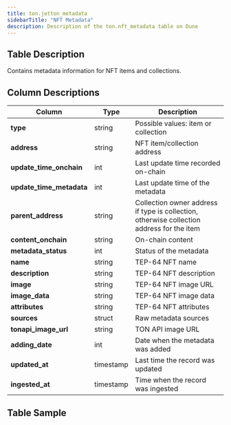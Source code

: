 ```yaml
---
title: ton.jetton_metadata
sidebarTitle: "NFT Metadata"
description: Description of the ton.nft_metadata table on Dune
---
```


## Table Description
Contains metadata information for NFT items and collections.

## Column Descriptions
| **Column**               | **Type**    | **Description**                                                                            |
|--------------------------|-------------|--------------------------------------------------------------------------------------------|
| **type**                 | string      | Possible values: item or collection                                                        |
| **address**              | string      | NFT item/collection address                                                                |
| **update_time_onchain**  | int         | Last update time recorded on-chain                                                         |
| **update_time_metadata** | int         | Last update time of the metadata                                                           |
| **parent_address**       | string      | Collection owner address if type is collection, otherwise collection address for the item  |
| **content_onchain**      | string      | On-chain content                                                                           |
| **metadata_status**      | int         | Status of the metadata                                                                     |
| **name**                 | string      | TEP-64 NFT name                                                                            |
| **description**          | string      | TEP-64 NFT description                                                                     |
| **image**                | string      | TEP-64 NFT image URL                                                                       |
| **image_data**           | string      | TEP-64 NFT image data                                                                      |
| **attributes**           | string      | TEP-64 NFT attributes                                                                      |
| **sources**              | struct      | Raw metadata sources                                                                       |
| **tonapi_image_url**     | string      | TON API image URL                                                                          |
| **adding_date**          | int         | Date when the metadata was added                                                           |
| **updated_at**           | timestamp   | Last time the record was updated                                                           |
| **ingested_at**          | timestamp   | Time when the record was ingested                                                          |

## Table Sample


<TableSample tableSchema="ton" tableName="nft_metadata" />
